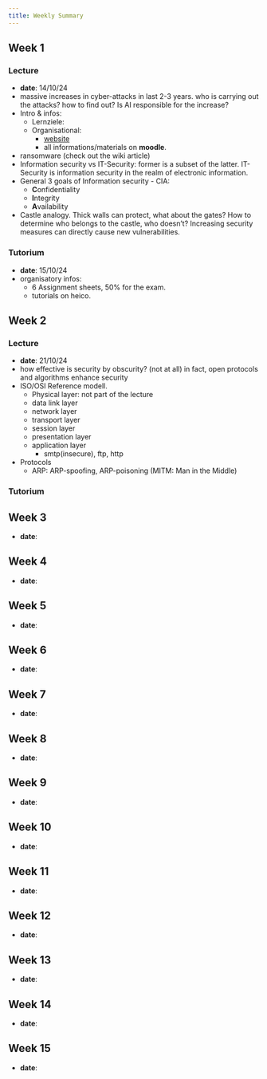 ```yaml
---
title: Weekly Summary
---
```


## Week 1

### Lecture

* **date**: 14/10/24 
* massive increases in cyber-attacks in last 2-3 years. 
  who is carrying out the attacks? how to find out? 
  Is AI responsible for the increase? 
* Intro & infos:
  * Lernziele:
  * Organisational:
    * [website](https://emcl.iwr.uni-heidelberg.de)
    * all informations/materials on **moodle**. 
* ransomware (check out the wiki article)
* Information security vs IT-Security: former is a subset of
  the latter. IT-Security is information security in the realm
  of electronic information.
* General 3 goals of Information security - CIA: 
  * **C**onfidentiality
  * **I**ntegrity
  * **A**vailability
* Castle analogy. Thick walls can protect, what about the gates?
  How to determine who belongs to the castle, who doesn't? 
  Increasing security measures can directly cause new vulnerabilities. 

### Tutorium

* **date**: 15/10/24
* organisatory infos:
  * 6 Assignment sheets, 50% for the exam. 
  * tutorials on heico. 

## Week 2

### Lecture

* **date**: 21/10/24
* how effective is security by obscurity? (not at all)
  in fact, open protocols and algorithms enhance security
* ISO/OSI Reference modell. 
  * Physical layer: not part of the lecture
  * data link layer
  * network layer
  * transport layer 
  * session layer
  * presentation layer
  * application layer
    * smtp(insecure), ftp, http
* Protocols 
  * ARP: ARP-spoofing, ARP-poisoning (MITM: Man in the Middle)

### Tutorium

## Week 3

* **date**: 


## Week 4

* **date**: 


## Week 5

* **date**: 


## Week 6

* **date**: 


## Week 7

* **date**: 


## Week 8

* **date**: 


## Week 9

* **date**: 


## Week 10

* **date**: 


## Week 11

* **date**: 


## Week 12

* **date**: 


## Week 13

* **date**: 


## Week 14

* **date**: 


## Week 15

* **date**: 



